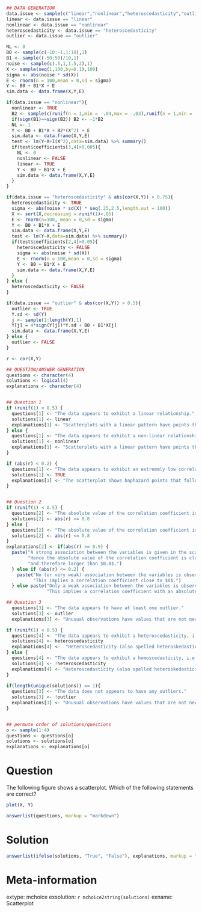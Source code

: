 ```{r data generation, echo = FALSE, results = "hide"}
## DATA GENERATION
data.issue <- sample(c("linear","nonlinear","heteroscedasticity","outlier"),1)
linear <- data.issue == "linear"
nonlinear <- data.issue == "nonlinear"
heteroscedasticity <- data.issue == "heteroscedasticity"
outlier <- data.issue == "outlier"

NL <- 0
B0 <- sample(c(-10:-1,1:10),1)
B1 <- sample((-50:50)/10,1)
noise <- sample(c(.5,1,1.5,2),1)
X <- sample(seq(1,100,by=0.1),100)
sigma <- abs(noise * sd(X))
E <- rnorm(n = 100,mean = 0,sd = sigma)
Y <- B0 + B1*X + E
sim.data <- data.frame(X,Y,E)

if(data.issue == "nonlinear"){
  nonlinear <- TRUE
  B2 <- sample(c(runif(n = 1,min = -.04,max = -.03),runif(n = 1,min = .03,max = .04)),1)
  if(sign(B1)==sign(B2)) B2 <- -1*B2
  NL <- 1
  Y <- B0 + B1*X + B2*(X^2) + E
  sim.data <- data.frame(X,Y,E)
  test <- lm(Y~X+I(X^2),data=sim.data) %>% summary()
  if(test$coefficients[3,4]>0.005){
    NL <- 0
    nonlinear <- FALSE
    linear <- TRUE
    Y <- B0 + B1*X + E
    sim.data <- data.frame(X,Y,E)
  }
}

if(data.issue == "heteroscedasticity" & abs(cor(X,Y)) > 0.75){
  heteroscedasticity <- TRUE
  sigma <- abs(noise * sd(X) * seq(.25,2.5,length.out = 100))
  X <- sort(X,decreasing = runif(1)<.05)
  E <- rnorm(n=100, mean = 0,sd = sigma)
  Y <- B0 + B1*X + E
  sim.data <- data.frame(X,Y,E)
  test <- lm(Y~X,data=sim.data) %>% summary()
  if(test$coefficients[2,4]>0.05){
    heteroscedasticity <- FALSE
    sigma <- abs(noise * sd(X))
    E <- rnorm(n = 100,mean = 0,sd = sigma)
    Y <- B0 + B1*X + E
    sim.data <- data.frame(X,Y,E)
  }
} else {
  heteroscedasticity <- FALSE
}

if(data.issue == "outlier" & abs(cor(X,Y)) > 0.5){
  outlier <- TRUE
  Y.sd <- sd(Y)
  j <- sample(1:length(Y),1)
  Y[j] = 4*sign(Y[j])*Y.sd + B0 + B1*X[j]
  sim.data <- data.frame(X,Y,E)
} else {
  outlier <- FALSE
}

r <- cor(X,Y)

## QUESTION/ANSWER GENERATION
questions <- character(4)
solutions <- logical(4)
explanations <- character(4)


## Question 1
if (runif(1) < 0.5) {
  questions[1] <- "The data appears to exhibit a linear relationship."
  solutions[1] <- linear
  explanations[1] <- "Scatterplots with a linear pattern have points that seem to generally fall along a line while nonlinear patterns seem to follow along some curve."
} else {
  questions[1] <- "The data appears to exhibit a non-linear relationship."
  solutions[1] <- nonlinear
  explanations[1] <- "Scatterplots with a linear pattern have points that seem to generally fall along a line while nonlinear patterns seem to follow along some curve."
}

if (abs(r) < 0.2) {
  questions[1] <- "The data appears to exhibit an extremmly low correlation; thus, we cannot determine if any relationship exists."
  solutions[1] <- TRUE
  explanations[1] <- "The scatterplot shows haphazard points that follow no direction or pattern. A scatterplot with no correlation has data that does not follow a pattern."
}


## Question 2
if (runif(1) < 0.5) {
  questions[2] <- "The absolute value of the correlation coefficient is at least $0.8$."
  solutions[2] <- abs(r) >= 0.8
} else {
  questions[2] <- "The absolute value of the correlation coefficient is at most $0.8$."
  solutions[2] <- abs(r) <= 0.8
}
explanations[2] <- if(abs(r) >= 0.9) {
  paste("A strong association between the variables is given in the scatterplot.",
        "Hence the absolute value of the correlation coefficient is close to $1$",
        "and therefore larger than $0.8$.") 
  } else if (abs(r) <= 0.2) {
    paste("No (or very weak) association between the variables is observed in the scatterplot.",
          "This implies a correlation coefficient close to $0$.") 
  } else paste("Only a weak association between the variables is observable in the scatterplot.",
               "This implies a correlation coefficient with an absolute value smaller than $0.8$.")

## Question 3
  questions[3] <- "The data appears to have at least one outlier."
  solutions[3] <- outlier
  explanations[3] <- "Unusual observations have values that are not necessarily extreme, but they do not fit the observed relationship."

if (runif(1) < 0.5) {
  questions[4] <- "The data appears to exhibit a heteroscedasticity, i.e. heterogeneity of variance."
  solutions[4] <- heteroscedasticity
  explanations[4] <-  "Heteroscedasticity (also spelled heteroskedasticity) refers to the circumstance in which the variability of a variable is unequal across the range of values of a second variable."
} else {
  questions[4] <- "The data appears to exhibit a homoscedasticity, i.e. homogeneity of variance."
  solutions[4] <- !heteroscedasticity
  explanations[4] <- "Heteroscedasticity (also spelled heteroskedasticity) refers to the circumstance in which the variability of a variable is unequal across the range of values of a second variable."
}
  
if(length(unique(solutions)) == 1){
  questions[3] <- "The data does not appears to have any outliers."
  solutions[3] <- !outlier
  explanations[3] <- "Unusual observations have values that are not necessarily extreme, but they do not fit the observed relationship."
} 


## permute order of solutions/questions
o <- sample(1:4)
questions <- questions[o]
solutions <- solutions[o]
explanations <- explanations[o]  
```

Question
========

The following figure shows a scatterplot. Which of the following statements are correct?

```{r scatterplot, echo = FALSE, results = "hide", fig.height = 5, fig.width = 6, fig.path = "", fig.cap = ""}
plot(X, Y)
```

```{r questionlist, echo = FALSE, results = "asis"}
answerlist(questions, markup = "markdown")
```


Solution
========

```{r solutionlist, echo = FALSE, results = "asis"}
answerlist(ifelse(solutions, "True", "False"), explanations, markup = "markdown")
```


Meta-information
================
extype: mchoice
exsolution: `r mchoice2string(solutions)`
exname: Scatterplot
